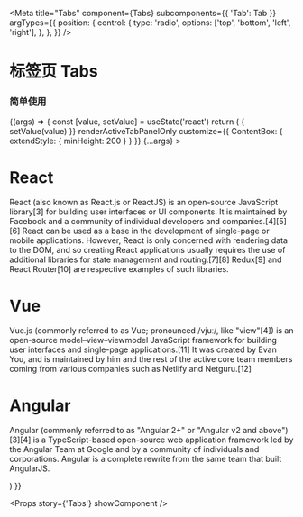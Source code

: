 
<Meta
  title="Tabs"
  component={Tabs}
  subcomponents={{ 'Tab': Tab }}
  argTypes={{
    position: {
      control: {
        type: 'radio',
        options: ['top', 'bottom', 'left', 'right'],
      },
    },
  }}
/>

# 标签页 Tabs

### 简单使用

<Preview>
  <Story name="Tabs" args={{ position: 'top', className: undefined, style: undefined, renderActiveTabPanelOnly: undefined, customize: undefined }}>
    {(args) => {
      const [value, setValue] = useState('react')
      return (
        <Tabs
          value={value}
          onChange={(value) => { setValue(value) }}
          renderActiveTabPanelOnly
          customize={{
            ContentBox: {
              extendStyle: { minHeight: 200 }
            }
          }}
          {...args}
        >
          <Tab value={"react"} label={"React"}>
            <h1>React</h1>
            <p>React (also known as React.js or ReactJS) is an open-source JavaScript library[3] for building user interfaces or UI components. It is maintained by Facebook and a community of individual developers and companies.[4][5][6] React can be used as a base in the development of single-page or mobile applications. However, React is only concerned with rendering data to the DOM, and so creating React applications usually requires the use of additional libraries for state management and routing.[7][8] Redux[9] and React Router[10] are respective examples of such libraries.</p>
          </Tab>
          <Tab value={"vue"} label={"Vue"}>
            <h1>Vue</h1>
            <p>Vue.js (commonly referred to as Vue; pronounced /vjuː/, like "view"[4]) is an open-source model–view–viewmodel JavaScript framework for building user interfaces and single-page applications.[11] It was created by Evan You, and is maintained by him and the rest of the active core team members coming from various companies such as Netlify and Netguru.[12]</p>
          </Tab>
          <Tab value={"angular"} label={"Angular"}>
            <h1>Angular</h1>
            <p>Angular (commonly referred to as "Angular 2+" or "Angular v2 and above")[3][4] is a TypeScript-based open-source web application framework led by the Angular Team at Google and by a community of individuals and corporations. Angular is a complete rewrite from the same team that built AngularJS.</p>
          </Tab>
        </Tabs>
      )
    }}
  </Story>
</Preview>

<Props story={'Tabs'} showComponent />
